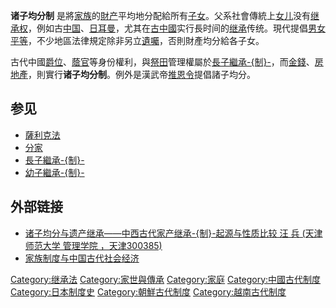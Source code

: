 '''诸子均分制''' 是將[[家族|家族]]的[[財产|財产]]平均地分配給所有[[子女|子女]]。父系社會傳統上[[女儿|女儿]]没有[[继承权|继承权]]，例如古[[中国|中国]]、[[日耳曼|日耳曼]]，尤其在[[古中國|古中國]]实行長时间的[[继承|继承]]传统。現代提倡[[男女平等|男女平等]]，不少地區法律規定除非另立[[遺囑|遺囑]]，否則財產均分給各子女。

古代中國[[爵位|爵位]]、[[蔭官|蔭官]]等身份權利，與[[祭田|祭田]]管理權屬於[[長子繼承制|長子繼承-{制}-]]，而[[金錢|金錢]]、[[房地產|房地產]]，則實行'''诸子均分制'''。例外是漢武帝[[推恩令|推恩令]]提倡諸子均分。

==参见==
*[[薩利克法|薩利克法]]
*[[分家|分家]]
*[[長子繼承制|長子繼承-{制}-]]
*[[幼子繼承制|幼子繼承-{制}-]]

==外部链接==
*[https://web.archive.org/web/20071104165326/http://economy.guoxue.com/article.php/7471 诸子均分与遗产继承——中西古代家产继承-{制}-起源与性质比较 汪 兵 (天津师范大学 管理学院 ，天津300385)]
*[http://d.wanfangdata.com.cn/Periodical_gdshkx200001016.aspx 家族制度与中国古代社会经济]

[[Category:继承法|Category:继承法]]
[[Category:家世與傳承|Category:家世與傳承]]
[[Category:家庭|Category:家庭]]
[[Category:中國古代制度|Category:中國古代制度]]
[[Category:日本制度史|Category:日本制度史]]
[[Category:朝鮮古代制度|Category:朝鮮古代制度]]
[[Category:越南古代制度|Category:越南古代制度]]